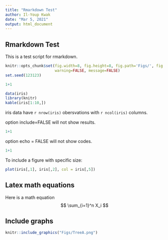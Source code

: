 ```yaml
---
title: "Rmarkdown Test"
author: Il-Youp Kwak
date: "Mar 5, 2021"
output: html_document
---
```


## Rmarkdown Test

This is a test script for rmarkdown.

```r
knitr::opts_chunk$set(fig.width=8, fig.height=8, fig.path='Figs/', fig.keep='high',
                      warning=FALSE, message=FALSE)
set.seed(123123)
```


```r
1+1
```


```r
data(iris)
library(knitr)
kable(iris[1:10,])
```

iris data have `r nrow(iris)` obersvations with `r ncol(iris)` columns. 

option include=FALSE will not show results. 
```r
1+1 
```

option echo = FALSE will not show codes. 
```r
1+1 
```

To include a figure with specific size: 
```r
plot(iris[,1], iris[,2], col = iris[,5])
```

## Latex math equations

Here is a math equation
$$ \sum_{i=1}^n X_i $$

## Include graphs

```r
knitr::include_graphics("Figs/TreeA.png")
```